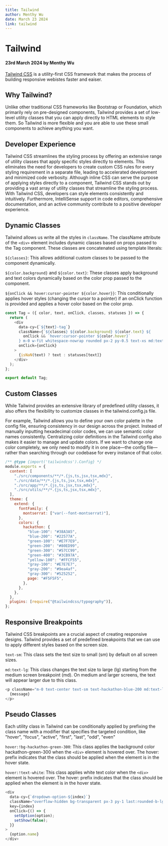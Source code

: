 ```yaml
---
title: Tailwind
author: Menthy Wu
date: March 23 2024
link: tailwind
---
```


# Tailwind

#### 23rd March 2024 by Menthy Wu

[Tailwind CSS](https://tailwindcss.com/) is a utility-first CSS framework that makes the process of building responsive webistes faster and eaiser.

## Why Tailwind?

Unlike other traditional CSS frameworks like Bootstrap or Foundation, which primarily rely on pre-designed components, Tailwind provides a set of low-level utility classes that you can apply directly to HTML elements to style them. So Tailwind is more flexible and you are able to use these small components to achieve anything you want.

## Developer Experience

Tailwind CSS streamlines the styling process by offering an extensive range of utility classes that apply specific styles directly to elements. This eliminates the need for developers to create custom CSS rules for every styling requirement in a separate file, leading to accelerated development and minimized code verbosity. Although inline CSS can serve the purpose of applying styles directly to a component, Tailwind CSS stands out by providing a vast array of utility classes that streamline the styling process. With Tailwind CSS, developers can style elements consistently and intuitively. Furthermore, IntelliSense support in code editors, comprehensive documentation, and an active community contribute to a positive developer experience.

## Dynamic Classes

Tailwind allows us write all the styles in `className`. The className attribute of the `<div>` element includes dynamic classes based on props passed to the Tag component. These classes are concatenated using template literals:

`${classes}`: This allows additional custom classes to be passed to the component dynamically.

`${color.background}` and `${color.text}`: These classes apply background and text colors dynamically based on the color prop passed to the component.

`${onClick && hover:cursor-pointer ${color.hover}}`: This conditionally applies hover styles (changing the cursor to a pointer) if an onClick function is provided and applies a hover color based on the color prop.

```js title="src/components/dynamic/admin/Tag.jsx"
const Tag = ({ color, text, onClick, classes, statuses }) => {
  return (
    <div
      data-cy={`${text}-tag`}
      className={`${classes} ${color.background} ${color.text} ${
        onClick && `hover:cursor-pointer ${color.hover}`
      } m-0 w-fit whitespace-nowrap rounded px-2 py-0.5 text-xs md:text-sm`}
      onClick={onClick}
    >
      {isNaN(text) ? text : statuses[text]}
    </div>
  );
};

export default Tag;
```

## Custom Classes

While Tailwind provides an extensive library of predefined utility classes, it also offers the flexibility to customize classes in the tailwind.config.js file.

For example, Tailwind allows you to define your own color palette in the config file, ensuring consistency in our design across the project. Instead of manually inputting hexadecimal color codes, we can use semantic color names consistently. Centralizing color definitions in the Tailwind config also makes it easier to manage and update colors. If we want to change one color completely, we only need to modify it in one place—the config file—rather than searching through our codebase for every instance of that color.

```js title="tailwind.config.js"
/** @type {import('tailwindcss').Config} */
module.exports = {
  content: [
    "./src/components/**/*.{js,ts,jsx,tsx,mdx}",
    "./src/data/**/*.{js,ts,jsx,tsx,mdx}",
    "./src/app/**/*.{js,ts,jsx,tsx,mdx}",
    "./src/utils/**/*.{js,ts,jsx,tsx,mdx}",
  ],
  theme: {
    extend: {
      fontFamily: {
        montserrat: ["var(--font-montserrat)"],
      },
      colors: {
        hackathon: {
          "blue-100": "#38A3A5",
          "blue-200": "#22577A",
          "green-100": "#E7F7E9",
          "green-200": "#80ED99",
          "green-300": "#57CC99",
          "green-400": "#3CB97A",
          "yellow-100": "#FFCF55",
          "gray-100": "#E7E7E7",
          "gray-200": "#9ea4af",
          "gray-300": "#525252",
          page: "#F5F5F5",
        },
      },
    },
  },
  plugins: [require("@tailwindcss/typography")],
};
```

## Responsive Breakpoints

Tailwind CSS breakpoints are a crucial aspect of creating responsive designs. Tailwind provides a set of predefined breakpoints that we can use to apply different styles based on the screen size.

`text-sm`: This class sets the text size to small (sm) by default on all screen sizes.

`md:text-lg`: This class changes the text size to large (lg) starting from the medium screen breakpoint (md). On medium and larger screens, the text will appear larger due to this class.

```js
<p className="m-0 text-center text-sm text-hackathon-blue-200 md:text-lg">
  {message}
</p>
```

## Pseudo Classes

Each utility class in Tailwind can be conditionally applied by prefixing the class name with a modifier that specifies the targeted condition, like "hover", "focus", "active", "first", "last", "odd", "even"

`hover:!bg-hackathon-green-300`: This class applies the background color hackathon-green-300 when the `<div>` element is hovered over. The hover: prefix indicates that the class should be applied when the element is in the hover state.

`hover:!text-white`: This class applies white text color when the `<div>` element is hovered over. The hover: prefix indicates that the class should be applied when the element is in the hover state.

```js title="src/components/dynamic/admin/services/Dropdown.jsx"
<div
  data-cy={`dropdown-option-${index}`}
  className="overflow-hidden bg-transparent px-3 py-1 last:rounded-b-lg hover:!bg-hackathon-green-300 hover:!text-white"
  key={index}
  onClick={() => {
    setOption(option);
    setShow(false);
  }}
>
  {option.name}
</div>
```
